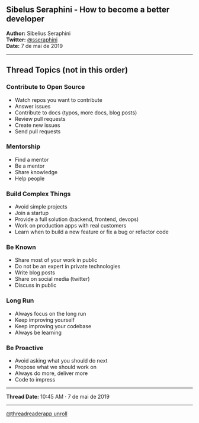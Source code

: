 ## Sibelus Seraphini - How to become a better developer

**Author:** Sibelius Seraphini  
**Twitter:** [@sseraphini](https://twitter.com/sseraphini)  
**Date:** 7 de mai de 2019

---

## Thread Topics (not in this order)

### Contribute to Open Source

- Watch repos you want to contribute
- Answer issues
- Contribute to docs (typos, more docs, blog posts)
- Review pull requests
- Create new issues
- Send pull requests

### Mentorship

- Find a mentor
- Be a mentor
- Share knowledge
- Help people

### Build Complex Things

- Avoid simple projects
- Join a startup
- Provide a full solution (backend, frontend, devops)
- Work on production apps with real customers
- Learn when to build a new feature or fix a bug or refactor code

### Be Known

- Share most of your work in public
- Do not be an expert in private technologies
- Write blog posts
- Share on social media (twitter)
- Discuss in public

### Long Run

- Always focus on the long run
- Keep improving yourself
- Keep improving your codebase
- Always be learning

### Be Proactive

- Avoid asking what you should do next
- Propose what we should work on
- Always do more, deliver more
- Code to impress

---

**Thread Date:** 10:45 AM · 7 de mai de 2019

---

[@threadreaderapp unroll](https://twitter.com/threadreaderapp/status/)
